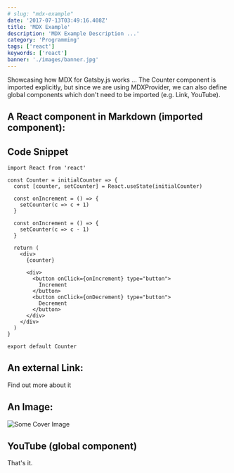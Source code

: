 ```yaml
---
# slug: "mdx-example"
date: '2017-07-13T03:49:16.408Z'
title: 'MDX Example'
description: 'MDX Example Description ...'
category: 'Programming'
tags: ['react']
keywords: ['react']
banner: './images/banner.jpg'
---
```



Showcasing how MDX for Gatsby.js works ... The Counter component is imported explicitly, but since we are using MDXProvider, we can also define global components which don't need to be imported (e.g. Link, YouTube).

## A React component in Markdown (imported component):

<Counter initialCounter={3} />

## Code Snippet

```jsx{1,4-6}
import React from 'react'

const Counter = initialCounter => {
  const [counter, setCounter] = React.useState(initialCounter)

  const onIncrement = () => {
    setCounter(c => c + 1)
  }

  const onIncrement = () => {
    setCounter(c => c - 1)
  }

  return (
    <div>
      {counter}

      <div>
        <button onClick={onIncrement} type="button">
          Increment
        </button>
        <button onClick={onDecrement} type="button">
          Decrement
        </button>
      </div>
    </div>
  )
}

export default Counter
```

## An external Link:

<Link to="https://roadtoreact.com/">Find out more about it</Link>

## An Image:

![Some Cover Image](./images/banner.jpg)

## YouTube (global component)

<YouTube videoId="rI8tNMsozo0" />

That's it.
